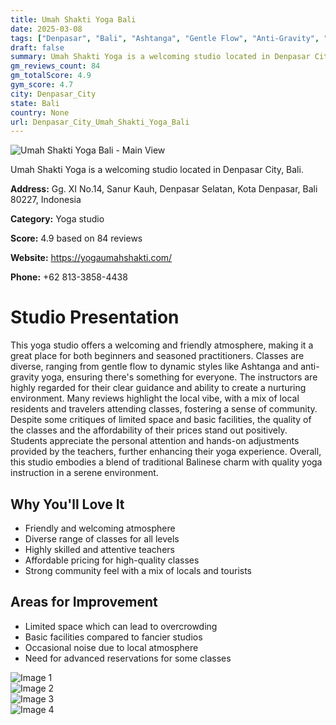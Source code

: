 ```yaml
---
title: Umah Shakti Yoga Bali
date: 2025-03-08
tags: ["Denpasar", "Bali", "Ashtanga", "Gentle Flow", "Anti-Gravity", "community-oriented", "affordable", "Denpasar City"]  
draft: false
summary: Umah Shakti Yoga is a welcoming studio located in Denpasar City, Bali.
gm_reviews_count: 84
gm_totalScore: 4.9
gym_score: 4.7
city: Denpasar_City
state: Bali
country: None
url: Denpasar_City_Umah_Shakti_Yoga_Bali
---
```


<div className="aspect-[16/9] relative my-8">
  <img 
    src="https://lh5.googleusercontent.com/p/AF1QipOLGzhQ4e5jHMASrloY4cEwv-qxs7ygBG9pUYeE=w1920-h1080-k-no"
    alt="Umah Shakti Yoga Bali - Main View"
    className="object-cover absolute inset-0 w-full h-full rounded-lg"
  />
</div>

Umah Shakti Yoga is a welcoming studio located in Denpasar City, Bali.

**Address:** Gg. XI No.14, Sanur Kauh, Denpasar Selatan, Kota Denpasar, Bali 80227, Indonesia

**Category:** Yoga studio

**Score:** 4.9 based on 84 reviews

**Website:** https://yogaumahshakti.com/

**Phone:** +62 813-3858-4438

# Studio Presentation

This yoga studio offers a welcoming and friendly atmosphere, making it a great place for both beginners and seasoned practitioners. Classes are diverse, ranging from gentle flow to dynamic styles like Ashtanga and anti-gravity yoga, ensuring there's something for everyone. The instructors are highly regarded for their clear guidance and ability to create a nurturing environment. Many reviews highlight the local vibe, with a mix of local residents and travelers attending classes, fostering a sense of community. Despite some critiques of limited space and basic facilities, the quality of the classes and the affordability of their prices stand out positively. Students appreciate the personal attention and hands-on adjustments provided by the teachers, further enhancing their yoga experience. Overall, this studio embodies a blend of traditional Balinese charm with quality yoga instruction in a serene environment.

## Why You'll Love It

- Friendly and welcoming atmosphere
- Diverse range of classes for all levels
- Highly skilled and attentive teachers
- Affordable pricing for high-quality classes
- Strong community feel with a mix of locals and tourists

## Areas for Improvement

- Limited space which can lead to overcrowding
- Basic facilities compared to fancier studios
- Occasional noise due to local atmosphere
- Need for advanced reservations for some classes

<div className="grid grid-cols-1 xl:grid-cols-2 gap-4 my-8">
<div className="aspect-[4/3] relative"><img src="https://lh3.googleusercontent.com/p/AF1QipNgfKM2ES5wyKsGNLH-F0V4dZgnNzEqzTO2hO40=w1920-h1080-k-no" alt="Image 1" className="object-cover absolute inset-0 w-full h-full rounded-lg" /></div>
<div className="aspect-[4/3] relative"><img src="https://lh5.googleusercontent.com/p/AF1QipMoan75ZNQm8BHgLAL4hhwSewuv5QSc3dImEoPc=w1920-h1080-k-no" alt="Image 2" className="object-cover absolute inset-0 w-full h-full rounded-lg" /></div>
<div className="aspect-[4/3] relative"><img src="https://lh5.googleusercontent.com/p/AF1QipNpYEnottS8I4PC2EhSUcJuFPbkIBvEM4eHBTNP=w1920-h1080-k-no" alt="Image 3" className="object-cover absolute inset-0 w-full h-full rounded-lg" /></div>
<div className="aspect-[4/3] relative"><img src="https://lh5.googleusercontent.com/p/AF1QipNci3YlWUtg7sIm4keibAv6VQh6ZkUoiVM7dBdb=w1920-h1080-k-no" alt="Image 4" className="object-cover absolute inset-0 w-full h-full rounded-lg" /></div>
</div>